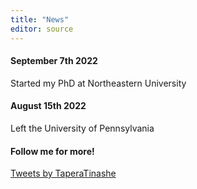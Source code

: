 ```yaml
---
title: "News"
editor: source
---
```


#### September 7th 2022
Started my PhD at Northeastern University

#### August 15th 2022
Left the University of Pennsylvania

::: {.column-margin}
#### Follow me for more!

<a class="twitter-timeline" data-width="300" data-height="400" data-theme="dark" href="https://twitter.com/TaperaTinashe?ref_src=twsrc%5Etfw">Tweets by TaperaTinashe</a> <script async src="https://platform.twitter.com/widgets.js" charset="utf-8"></script>

:::


